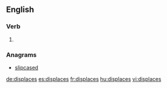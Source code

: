 ==English==

===Verb===
{{head|en}}

# {{en-third-person singular of|displace}}

===Anagrams===
* [[slipcased#English|slipcased]]

[[de:displaces]]
[[es:displaces]]
[[fr:displaces]]
[[hu:displaces]]
[[vi:displaces]]